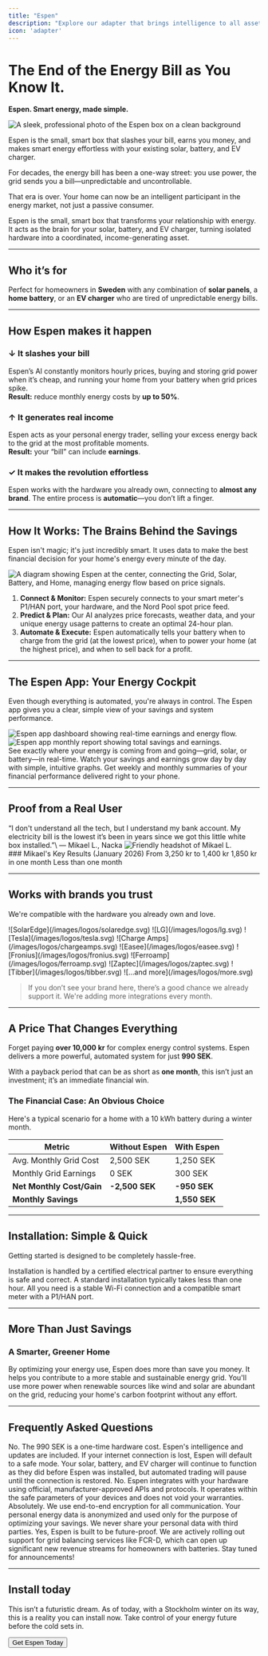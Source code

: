 ```yaml
---
title: "Espen"
description: "Explore our adapter that brings intelligence to all assets."
icon: 'adapter'
---
```


# The End of the Energy Bill as You Know It.

**Espen. Smart energy, made simple.**

![A sleek, professional photo of the Espen box on a clean background](/images/espen/espen-box.jpg)

Espen is the small, smart box that slashes your bill, earns you money, and makes smart energy effortless with your existing solar, battery, and EV charger.

For decades, the energy bill has been a one-way street: you use power, the grid sends you a bill—unpredictable and uncontrollable.

That era is over. Your home can now be an intelligent participant in the energy market, not just a passive consumer.

Espen is the small, smart box that transforms your relationship with energy. It acts as the brain for your solar, battery, and EV charger, turning isolated hardware into a coordinated, income-generating asset.

---

## Who it’s for

Perfect for homeowners in **Sweden** with any combination of **solar panels**, a **home battery**, or an **EV charger** who are tired of unpredictable energy bills.

---

## How Espen makes it happen

### ↓ It slashes your bill

Espen’s AI constantly monitors hourly prices, buying and storing grid power when it’s cheap, and running your home from your battery when grid prices spike.\
**Result:** reduce monthly energy costs by **up to 50%**.

### ↑ It generates real income

Espen acts as your personal energy trader, selling your excess energy back to the grid at the most profitable moments.\
**Result:** your “bill” can include **earnings**.

### ✓ It makes the revolution effortless

Espen works with the hardware you already own, connecting to **almost any brand**. The entire process is **automatic**—you don’t lift a finger.

---

## How It Works: The Brains Behind the Savings

Espen isn't magic; it's just incredibly smart. It uses data to make the best financial decision for your home's energy every minute of the day.

![A diagram showing Espen at the center, connecting the Grid, Solar, Battery, and Home, managing energy flow based on price signals.](/images/espen/how-it-works-diagram.png)

1.  **Connect & Monitor:** Espen securely connects to your smart meter's P1/HAN port, your hardware, and the Nord Pool spot price feed.
2.  **Predict & Plan:** Our AI analyzes price forecasts, weather data, and your unique energy usage patterns to create an optimal 24-hour plan.
3.  **Automate & Execute:** Espen automatically tells your battery when to charge from the grid (at the lowest price), when to power your home (at the highest price), and when to sell back for a profit.

---

## The Espen App: Your Energy Cockpit

Even though everything is automated, you're always in control. The Espen app gives you a clear, simple view of your savings and system performance.

<div className="grid grid-cols-1 md:grid-cols-2 gap-4">
  <img src="/images/espen/app-dashboard.png" alt="Espen app dashboard showing real-time earnings and energy flow." />
  <img src="/images/espen/app-report.png" alt="Espen app monthly report showing total savings and earnings." />
</div>

<CardGroup>
    <Card title="Live View" icon="analytics">
        See exactly where your energy is coming from and going—grid, solar, or battery—in real-time.
    </Card>
    <Card title="Earnings Tracker" icon="dollar-circle">
        Watch your savings and earnings grow day by day with simple, intuitive graphs.
    </Card>
    <Card title="Performance Reports" icon="file-invoice">
        Get weekly and monthly summaries of your financial performance delivered right to your phone.
    </Card>
</CardGroup>

---

## Proof from a Real User

<div className="grid grid-cols-1 lg:grid-cols-2 gap-6 items-center">
  <div>
    <success>
      “I don't understand all the tech, but I understand my bank account. My electricity bill is the lowest it’s been in years since we got this little white box installed.”\
      — Mikael L., Nacka
    </success>
    <img src="/images/testimonials/mikael-l.jpg" alt="Friendly headshot of Mikael L." className="mt-4 rounded-lg" />
  </div>
  <div>
    ### Mikael's Key Results (January 2026)
    <CardGroup>
        <Card title="Energy Bill Reduction" icon="arrow-down-to-arc">
            From 3,250 kr to 1,400 kr
        </Card>
        <Card title="Net Savings" icon="sparkles">
            1,850 kr in one month
        </Card>
        <Card title="Payback Period" icon="timer">
            Less than one month
        </Card>
    </CardGroup>
  </div>
</div>

---

## Works with brands you trust

We're compatible with the hardware you already own and love.

<div className="grid grid-cols-2 sm:grid-cols-3 md:grid-cols-5 gap-6 items-center">
    ![SolarEdge](/images/logos/solaredge.svg)
    ![LG](/images/logos/lg.svg)
    ![Tesla](/images/logos/tesla.svg)
    ![Charge Amps](/images/logos/chargeamps.svg)
    ![Easee](/images/logos/easee.svg)
    ![Fronius](/images/logos/fronius.svg)
    ![Ferroamp](/images/logos/ferroamp.svg)
    ![Zaptec](/images/logos/zaptec.svg)
    ![Tibber](/images/logos/tibber.svg)
    ![...and more](/images/logos/more.svg)
</div>

> If you don’t see your brand here, there’s a good chance we already support it. We're adding more integrations every month.

---

## A Price That Changes Everything

Forget paying **over 10,000 kr** for complex energy control systems. Espen delivers a more powerful, automated system for just **990 SEK**.

With a payback period that can be as short as **one month**, this isn’t just an investment; it’s an immediate financial win.

### The Financial Case: An Obvious Choice

Here's a typical scenario for a home with a 10 kWh battery during a winter month.

| Metric                  | Without Espen      | With Espen         |
| ----------------------- | ------------------ | ------------------ |
| Avg. Monthly Grid Cost  | 2,500 SEK          | 1,250 SEK          |
| Monthly Grid Earnings   | 0 SEK              | 300 SEK            |
| **Net Monthly Cost/Gain** | **-2,500 SEK** | **-950 SEK** |
| **Monthly Savings** |                    | **1,550 SEK** |

---

## Installation: Simple & Quick

Getting started is designed to be completely hassle-free.

<CardGroup>
    <Card title="Who Installs It?" icon="user-gear">
        Installation is handled by a certified electrical partner to ensure everything is safe and correct.
    </Card>
    <Card title="How Long Does It Take?" icon="bolt">
        A standard installation typically takes less than one hour.
    </Card>
    <Card title="What's Required?" icon="list-check">
        All you need is a stable Wi-Fi connection and a compatible smart meter with a P1/HAN port.
    </Card>
</CardGroup>

---

## More Than Just Savings

### A Smarter, Greener Home

By optimizing your energy use, Espen does more than save you money. It helps you contribute to a more stable and sustainable energy grid. You'll use more power when renewable sources like wind and solar are abundant on the grid, reducing your home's carbon footprint without any effort.

---

## Frequently Asked Questions

<AccordionGroup>
  <Accordion title="Is there a subscription fee?">
    No. The 990 SEK is a one-time hardware cost. Espen's intelligence and updates are included.
  </Accordion>
  <Accordion title="What happens if my internet connection goes down?">
    If your internet connection is lost, Espen will default to a safe mode. Your solar, battery, and EV charger will continue to function as they did before Espen was installed, but automated trading will pause until the connection is restored.
  </Accordion>
  <Accordion title="Will this affect my hardware warranties?">
    No. Espen integrates with your hardware using official, manufacturer-approved APIs and protocols. It operates within the safe parameters of your devices and does not void your warranties.
  </Accordion>
  <Accordion title="Is my data secure?">
    Absolutely. We use end-to-end encryption for all communication. Your personal energy data is anonymized and used only for the purpose of optimizing your savings. We never share your personal data with third parties.
  </Accordion>
    <Accordion title="Does Espen support grid services like FCR-D?">
    Yes, Espen is built to be future-proof. We are actively rolling out support for grid balancing services like FCR-D, which can open up significant new revenue streams for homeowners with batteries. Stay tuned for announcements!
  </Accordion>
</AccordionGroup>

---

## Install today

This isn’t a futuristic dream. As of today, with a Stockholm winter on its way, this is a reality you can install now. Take control of your energy future before the cold sets in.

<Button href="/get-started" variant="primary" className="mt-4">
  Get Espen Today
</Button>
